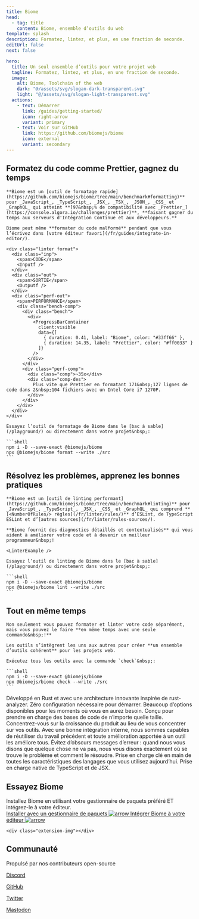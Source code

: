 ```yaml
---
title: Biome
head:
  - tag: title
    content: Biome, ensemble d’outils du web
template: splash
description: Formatez, lintez, et plus, en une fraction de seconde.
editUrl: false
next: false

hero:
  title: Un seul ensemble d’outils pour votre projet web
  tagline: Formatez, lintez, et plus, en une fraction de seconde.
  image:
    alt: Biome, Toolchain of the web
    dark: "@/assets/svg/slogan-dark-transparent.svg"
    light: "@/assets/svg/slogan-light-transparent.svg"
  actions:
    - text: Démarrer
      link: /guides/getting-started/
      icon: right-arrow
      variant: primary
    - text: Voir sur GitHub
      link: https://github.com/biomejs/biome
      icon: external
      variant: secondary
---
```



<div class="gradient"></div>
<div class="grid"></div>


<div class="hero-code">
    <h2 class="head">Formatez du code comme Prettier, gagnez du temps</h2>

    **Biome est un [outil de formatage rapide](https://github.com/biomejs/biome/tree/main/benchmark#formatting)** pour _JavaScript_, _TypeScript_, _JSX_, _TSX_, _JSON_, _CSS_ et _GraphQL_ qui atteint **[97&nbsp;% de compatibilité avec _Prettier_](https://console.algora.io/challenges/prettier)**, **faisant gagner du temps aux serveurs d'Intégration Continue et aux développeurs.**

    Biome peut même **formater du code malformé** pendant que vous l’écrivez dans [votre éditeur favori](/fr/guides/integrate-in-editor/).

    <div class="linter format">
      <div class="inp">
        <span>CODE</span>
        <Inputf />
      </div>
      <div class="out">
        <span>SORTIE</span>
        <Outputf />
      </div>
      <div class="perf-out">
        <span>PERFORMANCE</span>
        <div class="bench-comp">
          <div class="bench">
            <div>
              <ProgressBarContainer
                client:visible
                data={[
                  { duration: 0.41, label: "Biome", color: "#33ff66" },
                  { duration: 14.35, label: "Prettier", color: "#ff0033" }
                ]}
              />
            </div>
          </div>
          <div class="perf-comp">
            <div class="comp">~35x</div>
            <div class="comp-des">
              Plus vite que Prettier en formatant 171&nbsp;127 lignes de code dans 2&nbsp;104 fichiers avec un Intel Core i7 1270P.
            </div>
          </div>
        </div>
      </div>
    </div>

    Essayez l’outil de formatage de Biome dans le [bac à sable](/playground/) ou directement dans votre projet&nbsp;:

    ```shell
    npm i -D --save-exact @biomejs/biome
    npx @biomejs/biome format --write ./src
    ```
</div>


<div class="hero-code">
    <h2 class="head">Résolvez les problèmes, apprenez les bonnes pratiques</h2>

    **Biome est un [outil de linting performant](https://github.com/biomejs/biome/tree/main/benchmark#linting)** pour _JavaScript_, _TypeScript_, _JSX_, _CSS_ et _GraphQL_ qui comprend **[<NumberOfRules/> règles](/fr/linter/rules/)** d’ESLint, de TypeScript ESLint et d’[autres sources](/fr/linter/rules-sources/).

    **Biome fournit des diagnostics détaillés et contextualisés** qui vous aident à améliorer votre code et à devenir un meilleur programmeur&nbsp;!

    <LinterExample />

    Essayez l’outil de linting de Biome dans le [bac à sable](/playground/) ou directement dans votre projet&nbsp;:

    ```shell
    npm i -D --save-exact @biomejs/biome
    npx @biomejs/biome lint --write ./src
    ```

</div>


<div class="hero-code">
    <h2 class="head">Tout en même temps</h2>

    Non seulement vous pouvez formater et linter votre code séparément, mais vous pouvez le faire **en même temps avec une seule commande&nbsp;!**

    Les outils s’intègrent les uns aux autres pour créer **un ensemble d’outils cohérent** pour les projets web.

    Exécutez tous les outils avec la commande `check`&nbsp;:

    ```shell
    npm i -D --save-exact @biomejs/biome
    npx @biomejs/biome check --write ./src
    ```

</div>



<div class="card-cnt">

<CardGrid>
    <Card title="Rapide" icon="rocket">
      Développé en Rust et avec une architecture innovante inspirée de rust-analyzer.
    </Card>
    <Card title="Simple" icon="pencil">
      Zéro configuration nécessaire pour démarrer. Beaucoup d’options disponibles
      pour les moments où vous en aurez besoin.
    </Card>
    <Card title="Évolutif" icon="random">
      Conçu pour prendre en charge des bases de code de n’importe quelle taille.
      Concentrez-vous sur la croissance du produit au lieu de vous concentrer sur vos outils.
    </Card>
    <Card title="Optimisé" icon="setting">
      Avec une bonne intégration interne, nous sommes capables de réutiliser du travail précédent et toute amélioration apportée à un outil les améliore tous.
    </Card>
    <Card title="Pratique & instructif" icon="information">
      Évitez d’obscurs messages d’erreur&nbsp;: quand nous vous disons que quelque chose ne va pas, nous vous disons exactement où se trouve le problème et comment le résoudre.
    </Card>
    <Card title="Batteries incluses" icon="add-document">
      Prise en charge clé en main de toutes les caractéristiques des langages que vous utilisez aujourd’hui. Prise en charge native de TypeScript et de JSX.
    </Card>
  </CardGrid>
</div>
<div class="installation-body">
  <div class="installation">
    <div class="installation-left">
      <h2 class="head">Essayez Biome</h2>
      <div class="installation-description">
        Installez Biome en utilisant votre gestionnaire de paquets préféré ET intégrez-le à votre éditeur.
      </div>
      <a class="installation-biome" href="/fr/guides/getting-started/#installation">
        Installer avec un gestionnaire de paquets
        <Image src={arrow} alt="arrow" />
      </a>
      <a
        href="/fr/guides/integrate-in-editor/"
        class="installation-extension"
      >
        Intégrer Biome à votre éditeur
        <Image src={arrow} alt="arrow" />
      </a>
    </div>

    <div class="extension-img"></div>

  </div>
</div>

<div class="community">
  <div class="community-grid"></div>
  <h2 class="head">Communauté</h2>
  <div class="community-connect">
    <div class="community-description">
      Propulsé par nos contributeurs open-source
    </div>
    <div class="community-links">
      <a href="https://biomejs.dev/chat" class="discord">
        <Icon name="discord" />
        <p>Discord</p>
      </a>
      <a href="https://github.com/biomejs/biome" class="github">
        <Icon name="github" />
        <p>GitHub</p>
      </a>
      <a href="https://twitter.com/biomejs" class="x">
        <Icon name="x.com" />
        <p>Twitter</p>
      </a>
      <a href="https://fosstodon.org/@biomejs" class="mastodon">
        <Icon name="mastodon" />
        <p>Mastodon</p>
      </a>
    </div>
  </div>
  <div class="connect">
    <Community />
  </div>
</div>

<Sponsors title="Sponsors" />

<Netlify />
